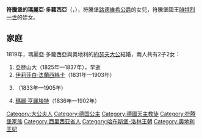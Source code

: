 {{Multiple issues|
{{Expand language|1=en|time=2021-02-05T16:55:01+00:00}}
{{Unreferenced|time=2021-02-05T16:55:01+00:00}}
}}
{{Infobox noble
| name        = 符騰堡的瑪麗亞·多蘿西亞
| image       = Duchess Maria Dorothea of Württemberg.jpg
| birth_date  = {{birth date|1797|11|1|df=y}}
| birth_place = {{le|波科采|Pokój, Opole Voivodeship}}
| death_date  = {{death date and age|1855|3|30|1797|11|1|df=y}}
| death_place = [[布達佩斯|布達佩斯]]
| noble family= [[符騰堡王朝|符騰堡王朝]]
| father      = [[符騰堡的路德維希|符騰堡的路德維希]]
| mother      = [[拿騷-威爾堡的亨麗埃特_(1780-1857)|拿騷-威爾堡的亨麗埃特]]
| religion    = [[羅馬天主教|羅馬天主教]]
}}
'''符騰堡的瑪麗亞·多蘿西亞'''（{{lang-de|Maria Dorothea von Württemberg}}，{{bd|1797年|11月1日|1855年|3月30日}}），符騰堡[[符騰堡的路德維希|路德維希公爵]]的女兒，符騰堡國王[[腓特烈一世_(符騰堡)|腓特烈一世]]的姪女。

== 家庭 ==
1819年，瑪麗亞·多蘿西亞與奧地利的[[奧地利的約瑟夫|約瑟夫大公]]結婚，兩人共有2子2女：
# 亞歷山大（1825年—1837年），早逝
# [[奧地利的伊莉莎白·法蘭西絲卡|伊莉莎白·法蘭西絲卡]]（1831年—1903年）
# {{le|奧地利的約瑟夫·卡爾|Archduke Joseph Karl of Austria|約瑟夫·卡爾}}（1833年—1905年）
# [[奧地利的瑪麗·亨麗埃特|瑪麗·亨麗埃特]]（1836年—1902年）

[[Category:大公夫人|Category:大公夫人]]
[[Category:德国公主|Category:德国公主]]
[[Category:德國天主教徒|Category:德國天主教徒]]
[[Category:符腾堡家族|Category:符腾堡家族]]
[[Category:西里西亚省人|Category:西里西亚省人]]
[[Category:哈布斯堡-洛林王朝|Category:哈布斯堡-洛林王朝]]
[[Category:奧地利王妃|Category:奧地利王妃]]
